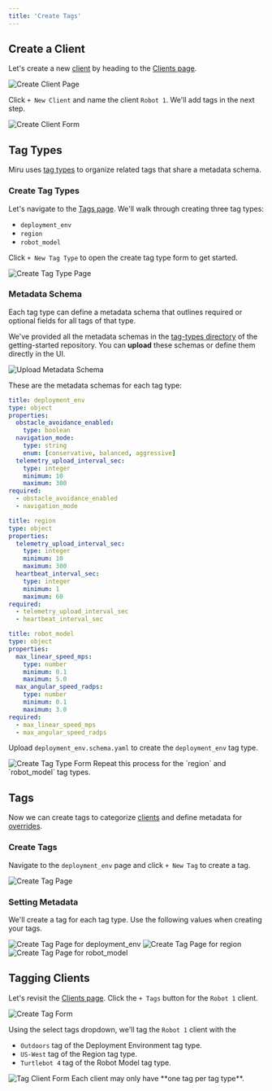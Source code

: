 ```yaml
---
title: 'Create Tags'
---
```


## Create a Client
Let's create a new [client](/docs/basics/vocabulary#client) by heading to the 
[Clients page](https://configs.miruml.com/clients).

<Frame>
    <img 
        src="/images/getting-started/create-client-page.png" 
        alt="Create Client Page" 
    />
</Frame>

Click `+ New Client` and name the client `Robot 1`. We'll add tags in the next step.

<Frame>
    <img 
        src="/images/getting-started/create-client-form.png" 
        alt="Create Client Form" 
    />
</Frame>

## Tag Types
Miru uses [tag types](/docs/basics/vocabulary#tag-types-%26-tags) to organize related tags that share a metadata schema.


### Create Tag Types
Let's navigate to the [Tags page](https://configs.miruml.com/tags). We'll walk through
creating three tag types:
- `deployment_env`
- `region`
- `robot_model`

Click `+ New Tag Type` to open the create tag type form to get started.

<Frame>
    <img
        src="/images/getting-started/create-tag-type-page.png" 
        alt="Create Tag Type Page" 
    />
</Frame>

### Metadata Schema
Each tag type can define a metadata schema that outlines required or optional fields 
for all tags of that type. 

We've provided all the metadata schemas in the [tag-types directory](https://github.com/miruml/getting-started/tree/main/tag-types) 
of the getting-started repository. You can **upload** these schemas or 
define them directly in the UI.

<Frame>
    <img
        src="/images/getting-started/upload-metadata-schema.png" 
        alt="Upload Metadata Schema" 
    />
</Frame>

These are the metadata schemas for each tag type:

<CodeGroup>

```yaml deployment_env [expandable]
title: deployment_env
type: object
properties:
  obstacle_avoidance_enabled:
    type: boolean
  navigation_mode:
    type: string
    enum: [conservative, balanced, aggressive]
  telemetry_upload_interval_sec:
    type: integer
    minimum: 10
    maximum: 300
required:
  - obstacle_avoidance_enabled
  - navigation_mode
```

```yaml region [expandable]
title: region
type: object
properties:
  telemetry_upload_interval_sec:
    type: integer
    minimum: 10
    maximum: 300
  heartbeat_interval_sec:
    type: integer
    minimum: 1
    maximum: 60
required:
  - telemetry_upload_interval_sec
  - heartbeat_interval_sec
```

```yaml robot_model [expandable]
title: robot_model
type: object
properties:
  max_linear_speed_mps:
    type: number
    minimum: 0.1
    maximum: 5.0
  max_angular_speed_radps:
    type: number
    minimum: 0.1
    maximum: 3.0
required:
  - max_linear_speed_mps
  - max_angular_speed_radps
```
</CodeGroup>

Upload `deployment_env.schema.yaml` to create the `deployment_env` tag type.

<Frame>
    <img
        src="/images/getting-started/create-tag-type-form.png" 
        alt="Create Tag Type Form" 
    />
</Frame>

<Note>
    Repeat this process for the `region` and `robot_model` tag types.
</Note>

## Tags
Now we can create tags to categorize [clients](/docs/basics/vocabulary#client) and 
define metadata for [overrides](/docs/basics/vocabulary#override).

### Create Tags
Navigate to the `deployment_env` page and click `+ New Tag` to create a tag.

<Frame>
    <img
        src="/images/getting-started/create-tag-page.png" 
        alt="Create Tag Page" 
    />
</Frame>

### Setting Metadata

We'll create a tag for each tag type. Use the following values when creating your tags.

<Tabs>
    <Tab title="deployment_env">
        <Frame>
            <img
                src="/images/getting-started/create-tag-depl-env.png" 
                alt="Create Tag Page for deployment_env" 
            />
        </Frame>
    </Tab>
    <Tab title="region">
        <Frame>
            <img
                src="/images/getting-started/create-tag-region.png" 
                alt="Create Tag Page for region" 
            />
        </Frame>
    </Tab>
    <Tab title="robot_model">
        <Frame>
            <img
                src="/images/getting-started/create-tag-robot-model.png" 
                alt="Create Tag Page for robot_model" 
            />
        </Frame>
    </Tab>
</Tabs>



## Tagging Clients
Let's revisit the [Clients page](https://configs.miruml.com/clients). Click the
`+ Tags` button for the `Robot 1` client.
<Frame>
    <img
        src="/images/getting-started/tag-client-button.png" 
        alt="Create Tag Form" 
    />
</Frame>

Using the select tags dropdown, we'll tag the `Robot 1` client with the 
- `Outdoors` tag of the Deployment Environment tag type.
- `US-West` tag of the Region tag type.
- `Turtlebot 4` tag of the Robot Model tag type.

<Frame>
    <img
        src="/images/getting-started/tag-client-form.png" 
        alt="Tag Client Form" 
    />
</Frame>

<Info>
    Each client may only have **one tag per tag type**.
</Info>